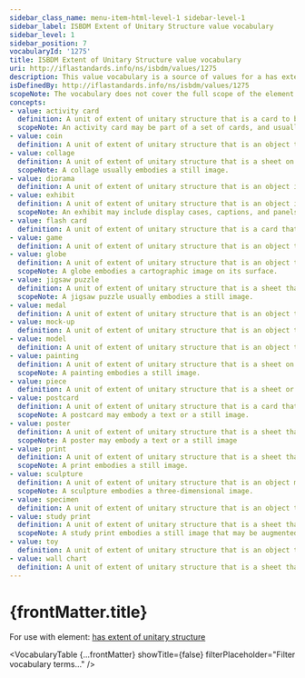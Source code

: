 ```yaml
---
sidebar_class_name: menu-item-html-level-1 sidebar-level-1
sidebar_label: ISBDM Extent of Unitary Structure value vocabulary
sidebar_level: 1
sidebar_position: 7
vocabularyId: '1275'
title: ISBDM Extent of Unitary Structure value vocabulary
uri: http://iflastandards.info/ns/isbdm/values/1275
description: This value vocabulary is a source of values for a has extent of unitary structure element.
isDefinedBy: http://iflastandards.info/ns/isbdm/values/1275
scopeNote: The vocabulary does not cover the full scope of the element and may be extended with additional values.
concepts:
- value: activity card
  definition: A unit of extent of unitary structure that is a card to be used as a basis for performing a specific activity.
  scopeNote: An activity card may be part of a set of cards, and usually embodies a text or a still image.
- value: coin
  definition: A unit of extent of unitary structure that is an object that is a piece of metal stamped by government authority for use as money.
- value: collage
  definition: A unit of extent of unitary structure that is a sheet on which is affixed paper, textiles, or other two-dimensional materials.
  scopeNote: A collage usually embodies a still image.
- value: diorama
  definition: A unit of extent of unitary structure that is an object in which miniature scenery, figurines, and other components are placed in front of a background sheet to embody a three-dimensional form.
- value: exhibit
  definition: A unit of extent of unitary structure that is an object ithat consists of other objects gathered together for display.
  scopeNote: An exhibit may include display cases, captions, and panels that give information about the gathered objects.
- value: flash card
  definition: A unit of extent of unitary structure that is a card that is used for rapid display as an aid to learning.
- value: game
  definition: A unit of extent of unitary structure that is an object that consists of a group of other objects that are manipulated according to a set of rules for purposes of education, entertainment, or therapy.
- value: globe
  definition: A unit of extent of unitary structure that is an object that is a sphere.
  scopeNote: A globe embodies a cartographic image on its surface.
- value: jigsaw puzzle
  definition: A unit of extent of unitary structure that is a sheet that is cut into interlocking shapes for reassembly.
  scopeNote: A jigsaw puzzle usually embodies a still image.
- value: medal
  definition: A unit of extent of unitary structure that is an object that is a piece of metal that is used to commemorate something.
- value: mock-up
  definition: A unit of extent of unitary structure that is an object that is a scaled-down representation of a part of another object that may be modified for training or analysis to emphasize a particular part or function.
- value: model
  definition: A unit of extent of unitary structure that is an object that is a scaled-down representation of another object.
- value: painting
  definition: A unit of extent of unitary structure that is a sheet on which pigment is applied by hand.
  scopeNote: A painting embodies a still image.
- value: piece
  definition: A unit of extent of unitary structure that is a sheet or object that is intended for manipulation as a component of a game or puzzle.
- value: postcard
  definition: A unit of extent of unitary structure that is a card that is used for sending a message without an envelope via a mail service.
  scopeNote: A postcard may embody a text or a still image.
- value: poster
  definition: A unit of extent of unitary structure that is a sheet that is used to publicize an event, product, or service, or as a decorative wall hanging.
  scopeNote: A poster may embody a text or a still image
- value: print
  definition: A unit of extent of unitary structure that is a sheet that is used for a high-quality reproduction.
  scopeNote: A print embodies a still image.
- value: sculpture
  definition: A unit of extent of unitary structure that is an object made of material that is worked into a shape.
  scopeNote: A sculpture embodies a three-dimensional image.
- value: specimen
  definition: A unit of extent of unitary structure that is an object tthat is intended to be representative of a larger group of similar objects.
- value: study print
  definition: A unit of extent of unitary structure that is a sheet that is used for education.
  scopeNote: A study print embodies a still image that may be augmented with a text.
- value: toy
  definition: A unit of extent of unitary structure that is an object that is intended for education, entertainment, or stimulation through play.
- value: wall chart
  definition: A unit of extent of unitary structure that is a sheet that is intended for display on a wall.
---
```


# {frontMatter.title}

For use with element: [has extent of unitary structure](/docs/attributes/1275.html)

<VocabularyTable 
  {...frontMatter} 
  showTitle={false}
  filterPlaceholder="Filter vocabulary terms..."
/>

